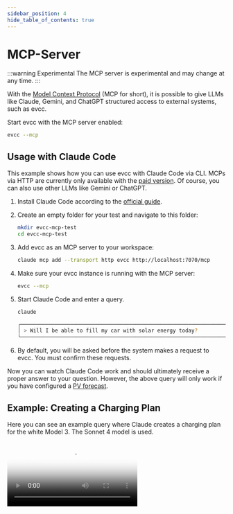 ```yaml
---
sidebar_position: 4
hide_table_of_contents: true
---
```



# MCP-Server

:::warning Experimental
The MCP server is experimental and may change at any time.
:::

With the [Model Context Protocol](https://en.wikipedia.org/wiki/Model_Context_Protocol) (MCP for short), it is possible to give LLMs like Claude, Gemini, and ChatGPT structured access to external systems, such as evcc.

Start evcc with the MCP server enabled:

```bash
evcc --mcp
```

## Usage with Claude Code

This example shows how you can use evcc with Claude Code via CLI.
MCPs via HTTP are currently only available with the [paid version](https://www.anthropic.com/pricing).
Of course, you can also use other LLMs like Gemini or ChatGPT.

1. Install Claude Code according to the [official guide](https://docs.anthropic.com/en/docs/claude-code/overview).

2. Create an empty folder for your test and navigate to this folder:

    ```bash
    mkdir evcc-mcp-test
    cd evcc-mcp-test
    ```

3. Add evcc as an MCP server to your workspace:

    ```bash
    claude mcp add --transport http evcc http://localhost:7070/mcp
    ```

4. Make sure your evcc instance is running with the MCP server:

    ```bash
    evcc --mcp
    ```

5. Start Claude Code and enter a query.

    ```bash
    claude

    ╭──────────────────────────────────────────────────────────────────────────────────────────╮
    │ > Will I be able to fill my car with solar energy today?                                 │
    ╰──────────────────────────────────────────────────────────────────────────────────────────╯
    ```

6. By default, you will be asked before the system makes a request to evcc. You must confirm these requests.

Now you can watch Claude Code work and should ultimately receive a proper answer to your question.
However, the above query will only work if you have configured a [PV forecast](/docs/tariffs#pv-forecast).

## Example: Creating a Charging Plan

Here you can see an example query where Claude creates a charging plan for the white Model 3.
The Sonnet 4 model is used.

<Video src={mcpVideo} poster={mcpPoster} />

## Demo Server

MCP is enabled on the demo server at [demo.evcc.io](https://demo.evcc.io).
So you can also test directly with it:

```bash
claude mcp add --transport http evcc-demo https://demo.evcc.io/mcp
```

Since this instance is used by many people, the results may be unreliable.
